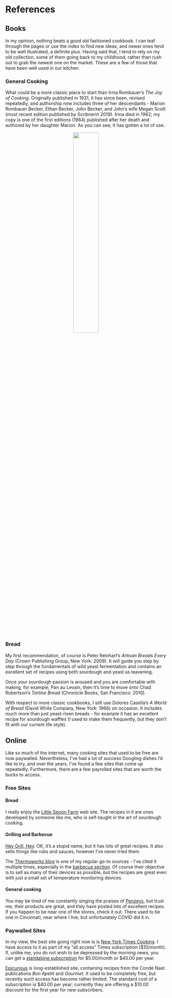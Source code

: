 # References {#References}

## Books

In my opinion, nothing beats a good old fashioned cookbook. I can leaf through the pages or use the index to find new ideas, and newer ones tend to be well illustrated, a definite plus. Having said that, I tend to rely on my old collection, some of them going back to my childhood, rather than rush out to grab the newest one on the market. These are a few of those that have been well used in our kitchen.

### General Cooking

What could be a more classic place to start than Irma Rombauer's *The Joy of Cooking*. Originally published in 1931, it has since been, revised repeatedly, and authorship now includes three of her descendants - Marion Rombauer Becker, Ethan Becker, John Becker, and John's wife Megan Scott (most recent edition published by Scribnerin 2019). Irma died in 1962; my copy is one of the first editions (1964) published after her death and authored by her daughter Marion. As you can see, it has gotten a lot of use.

<center>![](images/joy.jpeg){width="40%"}</center>

### Bread

My first recommendation, of course is Peter Reinhart's *Artisan Breads Every Day* (Crown Publishing Group, New York: 2009). It will guide you step by step through the fundamentals of wild yeast fermentation and contains an excellent set of recipes using both sourdough and yeast as leavening.

Once your sourdough passion is aroused and you are comfortable with making, for example, [Pan au Levain]{#pal}, then it's time to move onto Chad Robertson's *Tartine Bread* (Chronicle Books, San Francisco: 2010).

With respect to more classic cookbooks, I still use Dolores Casella's *A World of Bread* (David White Company, New York: 1966) on occasion. It includes much more than just yeast-risen breads - for example it has an excellent recipe for sourdough waffles (I used to make them frequently, but they don't fit with our current life style).

## Online

Like so much of the internet, many cooking sites that used to be free are now paywalled. Nevertheless, I've had a lot of success Googling dishes I'd like to try, and over the years, I've found a few sites that come up repeatedly. Furthermore, there are a few payrolled sites that are worth the bucks to access.

### Free Sites

#### Bread

I really enjoy the [Little Spoon Farm](https://littlespoonfarm.com/) web site. The recipes in it are ones developed by someone like me, who is self-taught in the art of sourdough cooking.

#### Grilling and Barbecue

[Hey Grill, Hey](https://heygrillhey.com/). OK, it's a stupid name, but it has lots of great recipes. It also sells things like rubs and sauces, however I've never tried them.

The [Thermoworks blog](https://blog.thermoworks.com/) is one of my regular go-to sources - I've cited it multiple times, especially in the [barbecue section](#bbq). Of course their objective is to sell as many of their devices as possible, but the recipes are great even with just a small set of temperature monitoring devices.

#### General cooking

You may be tired of me constantly singing the praises of [Penzeys](https://www.penzeys.com/), but trust me, their products are great, and they have posted lots of excellent recipes. If you happen to be near one of the stores, check it out. There used to be one in Cincinnati, near where I live, but unfortunately COVID did it in.

### Paywalled Sites

In my view, the best site going right now is is [New York Times Cooking](https://cooking.nytimes.com/). I have access to it as part of my "all access" Times subscription (\$10/month). If, unlike me, you do not wish to be depressed by the morning news, you can get a [standalone subscription](https://www.nytimes.com/subscription/cooking) for \$5.00/month or \$40.00 per year.

[Epicurious](https://www.epicurious.com/) is long-established site, containing recipes from the Condé Nast publications *Bon Apetit* and *Gourmet*. It used to be completely free, but recently such access has become rather limited. The standard cost of a subscription is \$40.00 per year; currently they are offering a \$10.00 discount for the first year for new subscribers.
